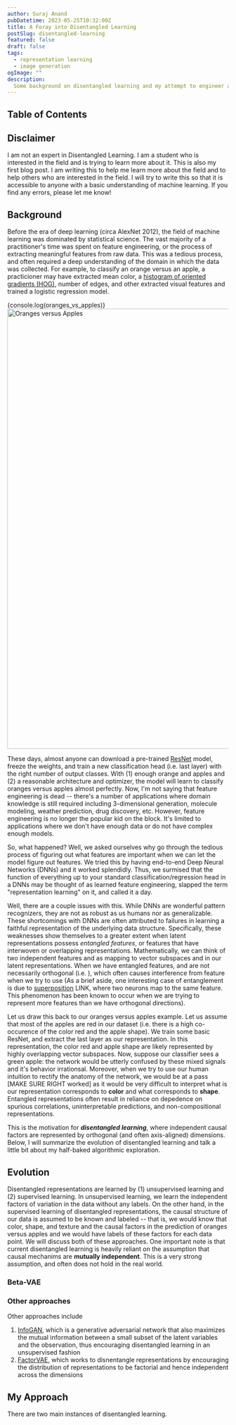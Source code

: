 ```yaml
---
author: Suraj Anand
pubDatetime: 2023-05-25T10:32:00Z
title: A Foray into Disentangled Learning
postSlug: disentangled-learning
featured: false
draft: false
tags:
  - representation learning
  - image generation
ogImage: ""
description:
  Some background on disentangled learning and my attempt to engineer a new algorithm
---
```


## Table of Contents 

## Disclaimer
I am not an expert in Disentangled Learning. I am a student who is interested in the field and is trying to learn more about it. 
This is also my first blog post. I am writing this to help me learn more about the field and to help others who are interested in the field.
I will try to write this so that it is accessible to anyone with a basic understanding of machine learning. If you find any errors, please
let me know!

## Background

Before the era of deep learning (circa AlexNet 2012), the field of machine learning was dominated by statistical science. 
The vast majority of a practitioner's time was spent on feature engineering, or the process of extracting meaningful
features from raw data. This was a tedious process, and often required a deep understanding of the domain in which the data was
collected. For example, to classify an orange versus an apple, a practicioner may have extracted mean color, a
[histogram of oriented gradients (HOG)](https://en.wikipedia.org/wiki/Histogram_of_oriented_gradients), 
number of edges, and other extracted visual features and trained a logistic regression model. 

{console.log(oranges_vs_apples)}
<img
    src={oranges_vs_apples}
    alt="Oranges versus Apples"
    width="1000"
  />


These days, almost anyone can download a pre-trained [ResNet](https://huggingface.co/docs/transformers/model_doc/resnet) model, 
freeze the weights, and train a new classification head (i.e. last layer) with the right number of output classes. With (1) enough 
orange and apples and (2) a reasonable architecture and optimizer, the model will learn to classify oranges versus apples almost perfectly. 
Now, I'm not saying that feature engineering is dead -- there's a number of applications where domain knowledge is still required including 
3-dimensional generation, molecule modeling, weather prediction, drug discovery, etc. However, feature engineering is no longer the popular kid 
on the block. It's limited to applications where we don't have enough data or do not have complex enough models. 

So, what happened? Well, we asked ourselves why go through the tedious process of figuring out what features are important when we can let the 
model figure out features. We tried this by having end-to-end Deep Neural Networks (DNNs) and it worked splendidly. Thus, we surmised that the 
function of everything up to your standard classification/regression head in a DNNs may be thought of as learned feature engineering, slapped 
the term "representation learning" on it, and called it a day. 

Well, there are a couple issues with this. While DNNs are wonderful pattern recognizers, they are not as robust as us humans nor as generalizable. 
These shortcomings with DNNs are often attributed to failures in learning a faithful representation of the underlying data structure. 
Specifically, these weaknesses show themselves to a greater extent when latent representations possess *entangled features*, or features that have 
interwoven or overlapping representations. Mathematically, we can think of two independent features <Latex formula='a'/> and <Latex formula='b'/>
as mapping to vector subspaces <Latex formula='A'/> and <Latex formula='B'/> in our latent representations. When we have 
entangled features, <Latex formula='A'/> and <Latex formula='B'/> are not necessarily orthogonal (i.e. <Latex formula='A \perp B \ne \empty'/>), 
which often causes interference from feature <Latex formula='b'/> when we try to use <Latex formula='a.'/> (As a brief aside, one interesting case 
of entanglement is due to [superposition]() LINK, where two neurons map to the same feature. This phenomenon has been known to occur when we are trying 
to represent more features than we have orthogonal directions).

Let us draw this back to our oranges versus apples example. Let us assume that most of the apples are red in our dataset (i.e. there is a high 
co-occurence of the color red and the apple shape). We train some basic ResNet, and extract the last layer as our representation. 
In this representation, the color red and apple shape are likely represented by highly overlapping vector subspaces. Now, suppose our classifier 
sees a green apple: the network would be utterly confused by these mixed signals and it's behavior irrationsal. Moreover, when we try to use our
human intuition to rectify the anatomy of the network, we would be at a pass [MAKE SURE RIGHT worked] as it would be very difficult to interpret 
what is our representation corresponds to **color** and what corresponds to **shape**. Entangled representations often result in reliance on 
depedence on spurious correlations, uninterpretable predictions, and non-compositional representations. 

This is the motivation for **_disentangled learning_**, where independent causal factors are represented by orthogonal (and often axis-aligned)
dimensions. Below, I will summarize the evolution of disentangled learning and talk a little bit about my half-baked algorithmic exploration.

## Evolution

Disentangled representations are learned by (1) unsupervised learning and (2) supervised learning. In unsupervised learning, we learn the 
independent factors of variation in the data without any labels. On the other hand, in the supervised learning of disentangled representations, 
the causal structure of our data is assumed to be known and labeled -- that is, we would know that color, shape, and texture and the causal factors 
in the prediction of oranges versus apples and we would have labels of these factors for each data point. We will discuss both of these approaches. 
One important note is that current disentangled learning is heavily reliant on the assumption that causal mechanims are **mutually independent**. 
This is a very strong assumption, and often does not hold in the real world.

### Beta-VAE

### Other approaches

Other approaches include 
1. [InfoGAN](https://arxiv.org/abs/1606.03657), which is a generative adversarial network that also maximizes the
mutual information between a small subset of the latent variables and the observation, thus encouraging disentangled learning in an 
unsupervised fashion
2. [FactorVAE](https://arxiv.org/abs/1802.05983), which works to disnentangle representations by encouraging the distribution of
representations to be factorial and hence independent across the dimensions

## My Approach

There are two main instances of disentangled learning.
